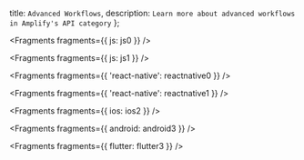   title: `Advanced Workflows`,
  description: `Learn more about advanced workflows in Amplify's API category`
};


<Fragments fragments={{ js: js0 }} />


<Fragments fragments={{ js: js1 }} />


<Fragments fragments={{ 'react-native': reactnative0 }} />


<Fragments fragments={{ 'react-native': reactnative1 }} />


<Fragments fragments={{ ios: ios2 }} />


<Fragments fragments={{ android: android3 }} />


<Fragments fragments={{ flutter: flutter3 }} />
